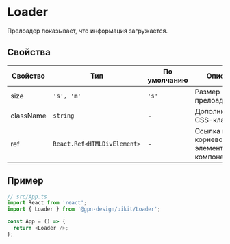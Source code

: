 # Loader

Прелоадер показывает, что информация загружается.


## Свойства

<!-- props:start -->

| Свойство         | Тип                        | По умолчанию  | Описание                                     |
| ---------------- | ---------------------------| ------------- | -------------------------------------------- |
| size             | `'s', 'm'`                 | `'s'`         | Размер прелоадера                            |
| className        | `string`                   | -             | Дополнительный CSS-класс                     |
| ref              | `React.Ref<HTMLDivElement>`| -             | Ссылка на корневой DOM-элемент этого компонента |

<!-- props:end -->

## Пример

```ts
// src/App.ts
import React from 'react';
import { Loader } from '@gpn-design/uikit/Loader';

const App = () => {
  return <Loader />;
};
```
